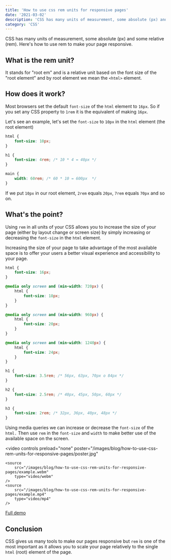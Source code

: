 ```yaml
---
title: 'How to use css rem units for responsive pages'
date: '2021-03-02'
description: 'CSS has many units of measurement, some absolute (px) and some relative (rem). Here  is how to use rem to make your page responsive'
category: 'CSS'
---
```


CSS has many units of measurement, some absolute (px) and some relative (rem). Here's how to use rem to make your page responsive.

## What is the rem unit?

It stands for "root em" and is a relative unit based on the font size of the "root element" and by root element we mean the `<html>` element.

## How does it work?

Most browsers set the default `font-size` of the `html` element to `16px`. So if you set any CSS property to `1rem` it is the equivalent of making `16px`.

Let's see an example, let's set the `font-size` to `10px` in the `html` element (the root element)

```css
html {
    font-size: 10px;
}

h1 {
    font-size: 4rem; /* 10 * 4 = 40px */
}

main {
    width: 60rem; /* 60 * 10 = 600px  */
}
```

If we put `10px` in our root element, `2rem` equals `20px`, `7rem` equals `70px` and so on.

## What's the point?

Using `rem` in all units of your CSS allows you to increase the size of your page (either by layout change or screen size) by simply increasing or decreasing the `font-size` in the `html` element.

Increasing the size of your page to take advantage of the most available space is to offer your users a better visual experience and accessibility to your page.

```css
html {
    font-size: 16px;
}

@media only screen and (min-width: 720px) {
    html {
        font-size: 18px;
    }
}

@media only screen and (min-width: 960px) {
    html {
        font-size: 20px;
    }
}

@media only screen and (min-width: 1240px) {
    html {
        font-size: 24px;
    }
}

h1 {
    font-size: 3.5rem; /* 56px, 63px, 70px o 84px */
}

h2 {
    font-size: 2.5rem; /* 40px, 45px, 50px, 60px */
}

h3 {
    font-size: 2rem; /* 32px, 36px, 40px, 48px */
}
```

Using media queries we can increase or decrease the `font-size` of the `html.` Then use `rem` in the `font-size` and `width` to make better use of the available space on the screen.

<video
    controls
    preload="none"
    poster="/images/blog/how-to-use-css-rem-units-for-responsive-pages/poster.jpg"
>
    <source
        src="/images/blog/how-to-use-css-rem-units-for-responsive-pages/example.webm"
        type="video/webm"
    />
    <source
        src="/images/blog/how-to-use-css-rem-units-for-responsive-pages/example.mp4"
        type="video/mp4"
    />
</video>

[Full demo](https://codepen.io/fmontes/pen/LYbQQpv)

## Conclusion

CSS gives us many tools to make our pages responsive but `rem` is one of the most important as it allows you to scale your page relatively to the single `html` (root) element of the page.